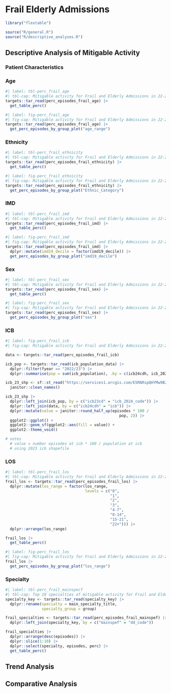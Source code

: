 # Frail Elderly Admissions

```r
library("flextable")

source("R/general.R")
source("R/descriptive_analyses.R")
```

## Descriptive Analysis of Mitigable Activity

### Patient Characteristics

::: panel-tabset

### Age

```r
#| label: tbl-perc_frail_age
#| tbl-cap: Mitigable activity for Frail and Elderly Admissions in 22-23 by age.
targets::tar_read(perc_episodes_frail_age) |>
  get_table_perc() 
```

```r
#| label: fig-perc_frail_age
#| fig-cap: Mitigable activity for Frail and Elderly Admissions in 22-23 by age.
targets::tar_read(perc_episodes_frail_age) |>
  get_perc_episodes_by_group_plot("age_range")
```

### Ethnicity

```r
#| label: tbl-perc_frail_ethnicity
#| tbl-cap: Mitigable activity for Frail and Elderly Admissions in 22-23 by ethnic category.
targets::tar_read(perc_episodes_frail_ethnicity) |>
  get_table_perc() 
```

```r
#| label: fig-perc_frail_ethnicity
#| fig-cap: Mitigable activity for Frail and Elderly Admissions in 22-23 by ethnic category.
targets::tar_read(perc_episodes_frail_ethnicity) |>
  get_perc_episodes_by_group_plot("Ethnic_Category")
```

### IMD

```r
#| label: tbl-perc_frail_imd
#| tbl-cap: Mitigable activity for Frail and Elderly Admissions in 22-23 by IMD decile.
targets::tar_read(perc_episodes_frail_imd) |>
  get_table_perc() 
```

```r
#| label: fig-perc_frail_imd
#| fig-cap: Mitigable activity for Frail and Elderly Admissions in 22-23 by IMD decile.
targets::tar_read(perc_episodes_frail_imd) |>
  dplyr::mutate(imd19_decile = factor(imd19_decile)) |>
  get_perc_episodes_by_group_plot("imd19_decile")
```

### Sex

```r
#| label: tbl-perc_frail_sex
#| tbl-cap: Mitigable activity for Frail and Elderly Admissions in 22-23 by sex.
targets::tar_read(perc_episodes_frail_sex) |>
  get_table_perc() 
```

```r
#| label: fig-perc_frail_sex
#| fig-cap: Mitigable activity for Frail and Elderly Admissions in 22-23 by sex.
targets::tar_read(perc_episodes_frail_sex) |>
  get_perc_episodes_by_group_plot("sex")
```

:::

### ICB

```r
#| label: fig-perc_frail_icb
#| fig-cap: Mitigable activity for Frail and Elderly Admissions in 22-23 by icb.

data <- targets::tar_read(perc_episodes_frail_icb)

icb_pop <- targets::tar_read(icb_population_data) |>
  dplyr::filter(fyear == "2022/23") |>
  dplyr::summarise(pop = sum(icb_population), .by = c(icb24cdh, icb_2024_code))

icb_23_shp <- sf::st_read("https://services1.arcgis.com/ESMARspQHYMw9BZ9/arcgis/rest/services/Integrated_Care_Boards_April_2023_EN_BGC/FeatureServer/0/query?outFields=*&where=1%3D1&f=geojson") |>
  janitor::clean_names()

icb_23_shp |>
  dplyr::left_join(icb_pop, by = c("icb23cd" = "icb_2024_code")) |>
  dplyr::left_join(data, by = c("icb24cdh" = "icb")) |>
  dplyr::mutate(value = janitor::round_half_up(episodes * 100 /
                                                  pop, 2)) |>
  ggplot2::ggplot() +
  ggplot2::geom_sf(ggplot2::aes(fill = value)) +
  ggplot2::theme_void()

# notes
  # value = number episodes at icb * 100 / population at icb
  # using 2023 icb shapefile
```

### LOS

```r
#| label: tbl-perc_frail_los
#| tbl-cap: Mitigable activity for Frail and Elderly Admissions in 22-23 by length of stay.
frail_los <- targets::tar_read(perc_episodes_frail_los) |>
  dplyr::mutate(los_range = factor(los_range,
                                   levels = c("0", 
                                              "1",
                                              "2",
                                              "3",
                                              "4-7",
                                              "8-14",
                                              "15-21",
                                              "22+"))) |>
  dplyr::arrange(los_range) 

frail_los |>
  get_table_perc() 
```

```r
#| label: fig-perc_frail_los
#| fig-cap: Mitigable activity for Frail and Elderly Admissions in 22-23 by length of stay.
frail_los |>
  get_perc_episodes_by_group_plot("los_range")
```

### Specialty

```r
#| label: tbl-perc_frail_mainspecf
#| tbl-cap: Top 10 specialties of mitigable activity for Frail and Elderly Admissions in 22-23.
specialty_key <- targets::tar_read(specialty_key) |>
  dplyr::rename(specialty = main_specialty_title,
                specialty_group = group)

frail_specialties <- targets::tar_read(perc_episodes_frail_mainspef) |>
  dplyr::left_join(specialty_key, by = c("mainspef" = "dd_code"))

frail_specialties |>
  dplyr::arrange(desc(episodes)) |>
  dplyr::slice(1:10) |>
  dplyr::select(specialty, episodes, perc) |>
  get_table_perc() 
```

## Trend Analysis

## Comparative Analysis



